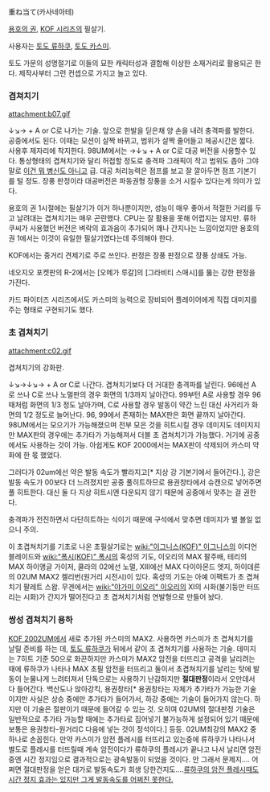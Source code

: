 重ね当て(카사네아테)

[[용호의 권]], [[KOF 시리즈]]의 필살기.

사용자는 [[토도 류하쿠]], [[토도 카스미]].

토도 가문의 성명절기로 이들의 묘한 캐릭터성과 결합해 이상한 소재거리로 활용되곤 한다. 제작사부터 그런 컨셉으로 가지고 놀고 있다.

=== 겹쳐치기 ===
attachment:b07.gif

↓↘→ + A or C로 나가는 기술. 앞으로 한발을 딛은채 양 손을 내려 충격파를 발한다. 
공중에서도 된다. 이때는 모션이 살짝 바뀌고, 범위가 살짝 줄어들고 체공시간은 짧다. 사용후 제자리에 착지한다. 98UM에서는 →↓↘ + A or C로 대공 버전을 사용할수 있다. 통상형태의 겹쳐치기와 달리 허접할 정도로 충격파 그래픽이 작고 범위도 좁아 그야말로 [[이건 뭐 병신도 아니고]] 급. 대공 처리능력은 점프를 보고 잘 깔아두면 점프 기본기를 털 정도. 장풍 판정이라 대공버전은 파동권형 장풍을 소거 시킬수 있다는게 의미가 있다.

용호의 권 1시절에는 필살기가 이거 하나뿐이지만, 성능이 매우 좋아서 적절한 거리를 두고 날려대는 겹쳐치기는 매우 곤란했다. CPU는 잘 활용을 못해 어렵지는 않지만. 류하쿠씨가 사용했던 버전은 벼락의 효과음이 추가되어 꽤나 간지나는 느낌이었지만 용호의 권 1에서는 이것이 유일한 필살기였다는데 주의해야 한다.

KOF에서는 중거리 견제기로 주로 쓰인다. 판정은 장풍 판정으로 장풍 상쇄도 가능. 

네오지오 포켓판의 R-2에서는 [오메가 루갈]의 [그라비티 스매시]를 뚫는 강한 판정을 가진다.

카드 파이터즈 시리즈에서도 카스미의 능력으로 장비되어 플레이어에게 직접 대미지를 주는 형태로 구현되기도 했다.

=== 초 겹쳐치기 ===
attachment:c02.gif

겹쳐치기의 강화판.

↓↘→↓↘→ + A or C로 나간다. 겹쳐치기보다 더 거대한 충격파를 날린다. 96에선 A로 쓰나 C로 쓰나 노멀판의 경우 화면의 1/3까지 날아간다. 99부턴 A로 사용할 경우 96때처럼 화면의 1/3 정도 날아가며, C로 사용할 경우 발동이 약간 느린 대신 사거리가 화면의 1/2 정도로 늘어난다. 96, 99에서 존재하는 MAX판은 화면 끝까지 날아간다. 98UM에서는 모으기가 가능해졌으며 전부 모은 것을 히트시킬 경우 데미지도 데미지지만 MAX판의 경우에는 추가타가 가능해져서 더블 초 겹쳐치기가 가능했다. 거기에 공중에서도 사용하는 것이 가능. 아쉽게도 KOF 2000에서는 MAX판이 삭제되어 카스미 약화에 한 몫 했었다.

그러다가 02um에선 약은 발동 속도가 빨라지고[* 지상 강 기본기에서 들어간다.], 강은 발동 속도가 00보다 더 느려졌지만 공중 풀히트하므로 용권창타에서 슈캔으로 넣어주면 풀 히트한다. 대신 둘 다 지상 히트시엔 다운되지 않기 때문에 공중에서 맞추는 걸 권한다.

충격파가 전진하면서 다단히트하는 식이기 때문에 구석에서 맞추면 데미지가 별 볼일 없으니 주의. 

이 초겹쳐치기를 기초로 나온 초필살기로는 [[wiki:"이그니스(KOF)" 이그니스]]의 이디언 블레이드와 [[wiki:"폭시(KOF)" 폭시]]의 혹성의 기도, 이오리의 MAX 팔주배, 테리의 MAX 하이앵글 가이저, 쿨라의  02에선 노멀, XIII에선 MAX 다이아몬드 엣지, 하이데른의 02UM MAX2 켈리번(원거리 시전시)이 있다. 혹성의 기도는 아예 이팩트가 초 겹쳐치기 팔레트 스왑.
무겐에서는 [[wiki:"야가미 이오리" 이오리]]의 XI의 시화(불기둥만 터뜨리는 시화)가 간지가 떨어진다고 초 겹쳐치기처럼 연발형으로 만들어 놨다.

=== 쌍성 겹쳐치기 용하 ===
[[KOF 2002UM]]에서 새로 추가된 카스미의 MAX2. 사용하면 카스미가 초 겹쳐치기를 날릴 준비를 하는 데, [[토도 류하쿠]]가 뒤에서 같이 초 겹쳐치기를 사용하는 기술. 데미지는 7히트 기준 50으로 화끈하지만 카스미가 MAX2 암전을 터뜨리고 공격을 날리려는 때에 류하쿠가 나타나 MAX 초필 암전을 터뜨리고 둘이서 초겹쳐치기를 날리는 탓에 발동이 눈물나게 느려터져서 단독으로는 사용하기 난감하지만 '''절대판정'''이라서 오만데서 다 들어간다. 백산도나 앉아강킥, 용권창타[* 용권창타는 자체가 추가타가 가능한 기술이지만 사실은 상승 중에만 추가타가 들어가서, 하강 중에는 기술이 들어가지 않는다. 하지만 이 기술은 절판이기 때문에 들어갈 수 있는 것. 오히여 02UM의 절대판정 기술은 일반적으로 추가타 가능할 때에는 추가타로 집어넣기 불가능하게 설정되어 있기 때문에 보통은 용권창타-원거리C 다음에 넣는 것이 정석이다.] 등등. 02UM최강의 MAX2 중 하나로 손꼽힌다. 만약 카스미가 암전 플레시를 터뜨리고 있는중에 류하쿠가 나타나서 별도로 플레시를 터뜨릴때 계속 암전이다가 류하쿠의 플레시가 끝나고 나서 날리면 암전중엔 시간 정지임으로 결과적으로는 광속발동이 되었을 것이다. 안 그래서 문제지.... 어쩌면 절대판정을 얻은 대가로 발동속도가 희생 당한건지도....[http://youtu.be/KZTYGGnSIQI?t=22m28s 류하쿠의 암전 플레시때도 시간 정지 효과는 있지만 그게 발동속도를 어쩌진 못한다.]
